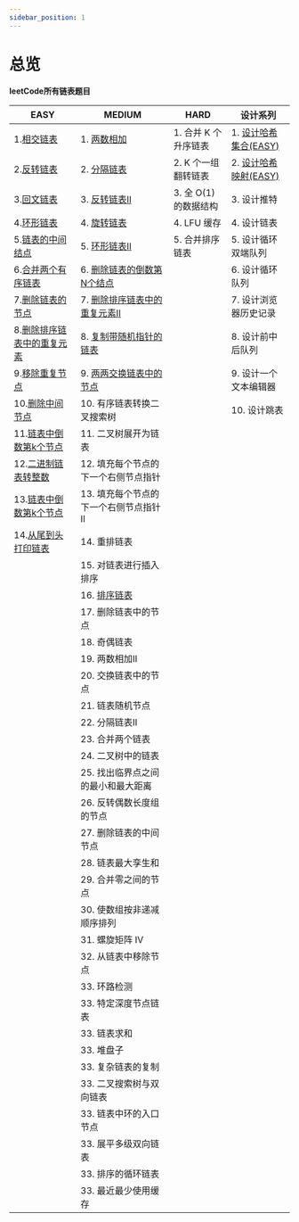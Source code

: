 ```yaml
---
sidebar_position: 1
---
```


# 总览



**leetCode所有链表题目**


| EASY | MEDIUM   | HARD | 设计系列 |
| ----- | --------- | ----------- | ------- |
| 1.[相交链表](/docs/algo-linkList/leetCode/intersectionLinkList/index.mdx)                 | 1. [两数相加](/docs/algo-linkList/leetCode/addTwoNumber/index.mdx)                            |   1. 合并 K 个升序链表         | 1. [设计哈希集合(EASY)](/docs/algo-linkList/leetCode/designHashSet)     |       
| 2.[反转链表](/docs/algo-linkList/leetCode/reverseLinkList/index.mdx)                      | 2. [分隔链表](/docs/algo-linkList/leetCode/partitionLinkList/index.mdx)                       |   2. K 个一组翻转链表       | 2. [设计哈希映射(EASY)](/docs/algo-linkList/leetCode/designHashMap)    |      
| 3.[回文链表](/docs/algo-linkList/leetCode/palindromeLinkList/index.mdx)                   | 3. [反转链表II](/docs/algo-linkList/leetCode/reverseLinkListII/index.mdx)                     |   3. 全 O(1) 的数据结构        | 3. 设计推特        |
| 4.[环形链表](/docs/algo-linkList/leetCode/circleLinkList/index.mdx)                       | 4. [旋转链表](/docs/algo-linkList/leetCode/rotateLinkList/index.mdx)                            | 4. LFU 缓存                 | 4. 设计链表        |
| 5.[链表的中间结点](/docs/algo-linkList/leetCode/middleLinkList/index.mdx)                   | 5. [环形链表II](/docs/algo-linkList/leetCode/circleLinkList/index.mdx)                        |  5. 合并排序链表               | 5. 设计循环双端队列             |
| 6.[合并两个有序链表](/docs/algo-linkList/leetCode/mergeTwoLinkList/index.mdx)               | 6. [删除链表的倒数第N个结点](/docs/algo-linkList/leetCode/removeNthFromEnd/index.mdx)           |                             | 6. 设计循环队列              |
| 7.[删除链表的节点](/docs/algo-linkList/leetCode/deleteNodeLinkList/index.mdx)               | 7. [删除排序链表中的重复元素II](/docs/algo-linkList/leetCode/removeDuplicateSortedII/index.mdx) |                             | 7. 设计浏览器历史记录       |
| 8.[删除排序链表中的重复元素](/docs/algo-linkList/leetCode/removeDuplicateSorted/index.mdx)   | 8. [复制带随机指针的链表](/docs/algo-linkList/leetCode/copyRandomLinkList/index.mdx)             |                             | 8. 设计前中后队列       |
| 9.[移除重复节点](/docs/algo-linkList/leetCode/removeDuplicateUnSorted/index.mdx)            | 9. [两两交换链表中的节点](/docs/algo-linkList/leetCode/swapNodeInPair/index.mdx)                |                              | 9. 设计一个文本编辑器        |
| 10.[删除中间节点](/docs/algo-linkList/leetCode/deleteMiddleNode/index.mdx)                  |  10. 有序链表转换二叉搜索树                                                                        |                              | 10. 设计跳表       |
| 11.[链表中倒数第k个节点](/docs/algo-linkList/leetCode/kthNodeLinkList/index.mdx)              | 11. 二叉树展开为链表                                  |     |         |
| 12.[二进制链表转整数](/docs/algo-linkList/leetCode/getDecimalValue/index.mdx)                 | 12. 填充每个节点的下一个右侧节点指针      |     |         |
| 13.[链表中倒数第k个节点](/docs/algo-linkList/leetCode/kthNodeLinkList/index.mdx)              | 13. 填充每个节点的下一个右侧节点指针II    |     |         |
| 14.[从尾到头打印链表](/docs/algo-linkList/leetCode/reversePrintLinkList/index.mdx)            | 14. 重排链表 | |
|                                                                                              | 15.  对链表进行插入排序   |   |
|                                                                                              | 16.  [排序链表](/docs/algo-linkList/leetCode/sortLinkList/)   |   |
|                                                                                              | 17.  删除链表中的节点   |   |
|                                                                                              | 18.  奇偶链表   |   |
|                                                                                              | 19.  两数相加II   |   |
|                                                                                              | 20.  交换链表中的节点   |   |
|                                                                                              | 21.  链表随机节点   |   |
|                                                                                              | 22.  分隔链表II   |   |
|                                                                                              | 23.  合并两个链表   |   |
|                                                                                              | 24.  二叉树中的链表   |   |
|                                                                                              | 25.  找出临界点之间的最小和最大距离   |   |
|                                                                                              | 26.  反转偶数长度组的节点   |   |
|                                                                                              | 27.  删除链表的中间节点   |   |
|                                                                                              | 28.  链表最大孪生和   |   |
|                                                                                              | 29.  合并零之间的节点   |   |
|                                                                                              | 30.  使数组按非递减顺序排列   |   |
|                                                                                              | 31.  螺旋矩阵 IV   |   |
|                                                                                              | 32.  从链表中移除节点   |   |
|                                                                                              | 33.  环路检测   |   |
|                                                                                              | 33.  特定深度节点链表   |   |
|                                                                                              | 33.  链表求和   |   |
|                                                                                              | 33.  堆盘子   |   |
|                                                                                              | 33.  复杂链表的复制   |   |
|                                                                                              | 33.  二叉搜索树与双向链表   |   |
|                                                                                              | 33.  链表中环的入口节点   |   |
|                                                                                              | 33.  展平多级双向链表   |   |
|                                                                                              | 33.  排序的循环链表   |   |
|                                                                                              | 33.  最近最少使用缓存   |   |


